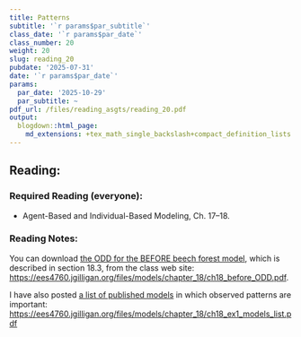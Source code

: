 ```yaml
---
title: Patterns
subtitle: '`r params$par_subtitle`'
class_date: '`r params$par_date`'
class_number: 20
weight: 20
slug: reading_20
pubdate: '2025-07-31'
date: '`r params$par_date`'
params:
  par_date: '2025-10-29'
  par_subtitle: ~
pdf_url: /files/reading_asgts/reading_20.pdf
output:
  blogdown::html_page:
    md_extensions: +tex_math_single_backslash+compact_definition_lists
---
```

## Reading:

### Required Reading (everyone):

* Agent-Based and Individual-Based Modeling, Ch. 17--18.

### Reading Notes:

You can download [the ODD for the BEFORE beech forest model](/files/models/chapter_18/ch18_before_ODD.pdf), which is described in section 18.3, from the class web site: <https://ees4760.jgilligan.org/files/models/chapter_18/ch18_before_ODD.pdf>.

I have also posted [a list of published models](/files/models/chapter_18/ch18_ex1_models_list.pdf) in which observed patterns are important: <https://ees4760.jgilligan.org/files/models/chapter_18/ch18_ex1_models_list.pdf>
